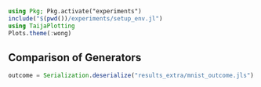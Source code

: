 ```julia
using Pkg; Pkg.activate("experiments")
include("$(pwd())/experiments/setup_env.jl")
using TaijaPlotting
Plots.theme(:wong)
```

## Comparison of Generators


```julia
outcome = Serialization.deserialize("results_extra/mnist_outcome.jls")
```